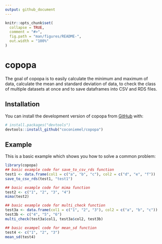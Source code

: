 ```yaml
---
output: github_document
---
```


<!-- README.md is generated from README.Rmd. Please edit that file -->

```r
knitr::opts_chunk$set(
  collapse = TRUE,
  comment = "#>",
  fig.path = "man/figures/README-",
  out.width = "100%"
)
```

# copopa

<!-- badges: start -->
<!-- badges: end -->

The goal of copopa is to easily calculate the minimum and maximum of data, calculate the mean and standard deviation of data, to check the class of multiple datasets at once and to save dataframes into CSV and RDS files.

## Installation

You can install the development version of copopa from [GitHub](https://github.com/) with:

``` r
# install.packages("devtools")
devtools::install_github("coconiemel/copopa")
```

## Example

This is a basic example which shows you how to solve a common problem:

```r
library(copopa)
## basic example code for save_to_csv_rds function
test1 <- data.frame(col1 = c("a", "b", "c"), col2 = c("d", "e", "f"))
save_to_csv_rds(test1, "test1")

## basic example code for mima function
test2 <- c("1", "2", "3", "4")
mima(test2)

## basic example code for multi_check function
test3a <- data.frame(col1 = c("1", "2", "3"), col2 = c("a", "b", "c"))
test3b <- c("4", "5", "6")
multi_check(test3a$col1, test3a$col2, test3b)

## basic exampel code for mean_sd function
test4 <- c("1", "2", "3")
mean_sd(test4)

```

